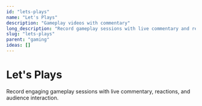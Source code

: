 ```yaml
---
id: "lets-plays"
name: "Let's Plays"
description: "Gameplay videos with commentary"
long_description: "Record gameplay sessions with live commentary and reactions"
slug: "lets-plays"
parent: "gaming"
ideas: []
---
```


# Let's Plays

Record engaging gameplay sessions with live commentary, reactions, and audience interaction.